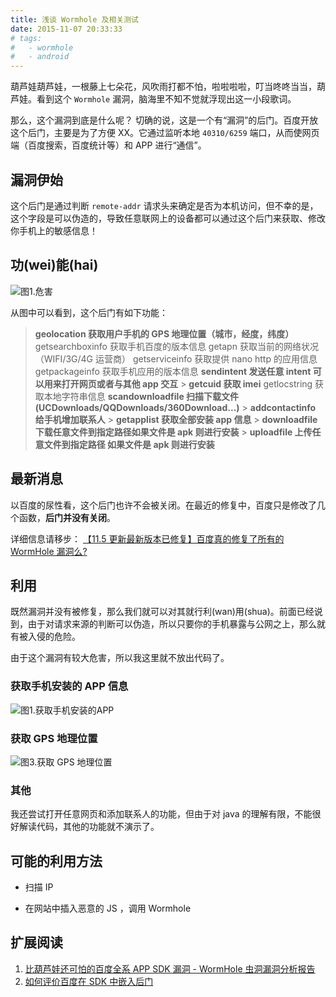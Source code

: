 ```yaml
---
title: 浅谈 Wormhole 及相关测试
date: 2015-11-07 20:33:33
# tags:
#   - wormhole
#   - android
---
```


葫芦娃葫芦娃，一根藤上七朵花，风吹雨打都不怕，啦啦啦啦，叮当咚咚当当，葫芦娃。看到这个 `Wormhole` 漏洞，脑海里不知不觉就浮现出这一小段歌词。<!--more-->

那么，这个漏洞到底是什么呢？
切确的说，这是一个有“漏洞”的后门。百度开放这个后门，主要是为了方便 XX。它通过监听本地 `40310/6259` 端口，从而使网页端（百度搜索，百度统计等）和 APP 进行“通信”。

## 漏洞伊始

这个后门是通过判断 `remote-addr` 请求头来确定是否为本机访问，但不幸的是，这个字段是可以伪造的，导致任意联网上的设备都可以通过这个后门来获取、修改你手机上的敏感信息！

## 功\(wei\)能\(hai\)

![图1.危害](./images/wormhole-1.png)

从图中可以看到，这个后门有如下功能：

> **geolocation 获取用户手机的 GPS 地理位置（城市，经度，纬度）**
> getsearchboxinfo 获取手机百度的版本信息
> getapn 获取当前的网络状况（WIFI/3G/4G 运营商）
> getserviceinfo 获取提供 nano http 的应用信息
> getpackageinfo 获取手机应用的版本信息
> **sendintent 发送任意 intent 可以用来打开网页或者与其他 app 交互** > **getcuid 获取 imei**
> getlocstring 获取本地字符串信息
> **scandownloadfile 扫描下载文件(UCDownloads/QQDownloads/360Download...)** > **addcontactinfo 给手机增加联系人** > **getapplist 获取全部安装 app 信息** > **downloadfile 下载任意文件到指定路径如果文件是 apk 则进行安装** > **uploadfile 上传任意文件到指定路径 如果文件是 apk 则进行安装**

## 最新消息

以百度的尿性看，这个后门也许不会被关闭。在最近的修复中，百度只是修改了几个函数，**后门并没有关闭**。

详细信息请移步： [【11.5 更新最新版本已修复】百度真的修复了所有的 WormHole 漏洞么?](http://www.freebuf.com/vuls/84017.html)

## 利用

既然漏洞并没有被修复，那么我们就可以对其就行利\(wan\)用\(shua\)。前面已经说到，由于对请求来源的判断可以伪造，所以只要你的手机暴露与公网之上，那么就有被入侵的危险。

由于这个漏洞有较大危害，所以我这里就不放出代码了。

### 获取手机安装的 APP 信息

![图1.获取手机安装的APP](./images/wormhole-2.png)

### 获取 GPS 地理位置

![图3.获取 GPS 地理位置](./images/wormhole-3.png)

### 其他

我还尝试打开任意网页和添加联系人的功能，但由于对 java 的理解有限，不能很好解读代码，其他的功能就不演示了。

## 可能的利用方法

- 扫描 IP

- 在网站中插入恶意的 JS ，调用 Wormhole

## 扩展阅读

1. [比葫芦娃还可怕的百度全系 APP SDK 漏洞 - WormHole 虫洞漏洞分析报告](http://drops.wooyun.org/papers/10061)
2. [如何评价百度在 SDK 中嵌入后门](http://www.zhihu.com/question/37124478)
